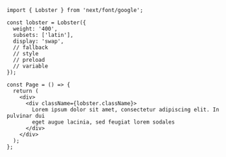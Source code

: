 ```tsx
import { Lobster } from 'next/font/google';

const lobster = Lobster({
  weight: '400',
  subsets: ['latin'],
  display: 'swap',
  // fallback
  // style
  // preload
  // variable
});

const Page = () => {
  return (
    <div>
      <div className={lobster.className}>
        Lorem ipsum dolor sit amet, consectetur adipiscing elit. In pulvinar dui
        eget augue lacinia, sed feugiat lorem sodales
      </div>
    </div>
  );
};
```
